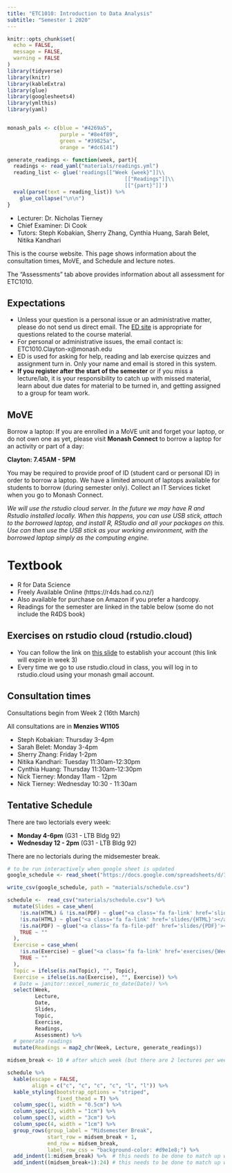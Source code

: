 ```yaml
---
title: "ETC1010: Introduction to Data Analysis"
subtitle: "Semester 1 2020"
---
```


```r
knitr::opts_chunk$set(
  echo = FALSE,
  message = FALSE,
  warning = FALSE
)
library(tidyverse)
library(knitr)
library(kableExtra)
library(glue)
library(googlesheets4)
library(ymlthis)
library(yaml)


monash_pals <- c(blue = "#4269a5",
                 purple = "#8e4f89", 
                 green = "#39825a", 
                 orange = "#dc6141")
```

```r
generate_readings <- function(week, part){
  readings <- read_yaml("materials/readings.yml")
  reading_list <- glue('readings[["Week {week}"]]\\
                                      [["Readings"]]\\
                                      [["{part}"]]')
  eval(parse(text = reading_list)) %>% 
    glue_collapse("\n\n")
}

```

- Lecturer: Dr. Nicholas Tierney
- Chief Examiner: Di Cook
- Tutors: Steph Kobakian, Sherry Zhang, Cynthia Huang, Sarah Belet, Nitika Kandhari

This is the course website. This page shows information about the consultation times, MoVE, and Schedule and lecture notes.

The "Assessments" tab above provides information about all assessment for ETC1010.

## Expectations 

- Unless your question is a personal issue or an administrative matter, please do not send us direct email. The [ED site](https://edstem.org/) is appropriate for questions related to the course material.
- For personal or administrative issues, the email contact is: ETC1010.Clayton-x@monash.edu
- ED is used for asking for help, reading and lab exercise quizzes and assignment turn in. Only your name and email is stored in this system.
- **If you register after the start of the semester** or if you
  miss a lecture/lab, it is your responsibility to catch up with
  missed material, learn about due dates for material to be turned in,
  and getting assigned to a group for team work.

## MoVE

Borrow a laptop:
If you are enrolled in a MoVE unit and forget your laptop, or do not own one as yet, please visit **Monash Connect** to borrow a laptop for an activity or part of a day:

**Clayton: 7.45AM - 5PM**

You may be required to provide proof of ID (student card or personal ID) in order to borrow a laptop. 
We have a limited amount of laptops available for students to borrow (during semester only). Collect an IT Services ticket when you go to Monash Connect.

*We will use the rstudio cloud server. In the future we may have R and Rstudio installed locally. When this happens, you can use USB stick, attach to the borrowed laptop, and install R, RStudio and all your packages on this. Use can then use the USB stick as your working environment, with the borrowed laptop simply as the computing engine.*

# Textbook

- R for Data Science
- Freely Available Online (https://r4ds.had.co.nz/)
- Also available for purchase on Amazon if you prefer a hardcopy.
- Readings for the semester are linked in the table below (some do not include the R4DS book)

## Exercises on rstudio cloud (rstudio.cloud)

- You can follow the link on [this slide](https://ida.numbat.space/slides/lecture_1a#27) to establish your account (this link will expire in week 3)
- Every time we go to use rstudio.cloud in class, you will log in to rstudio.cloud using your monash gmail account.

## Consultation times

Consultations begin from Week 2 (16th March)

All consultations are in **Menzies W1105**

- Steph Kobakian: Thursday 3-4pm
- Sarah Belet: Monday 3-4pm
- Sherry Zhang: Friday 1-2pm
- Nitika Kandhari: Tuesday 11:30am-12:30pm
- Cynthia Huang: Thursday 11:30am-12:30pm
- Nick Tierney: Monday 11am - 12pm
- Nick Tierney: Wednesday 10:30 - 11:30am

## Tentative Schedule

There are two lectorials every week:

* **Monday 4-6pm** (G31 - LTB Bldg 92)
* **Wednesday 12 - 2pm** (G31 - LTB Bldg 92)

There are no lectorials during the midsemester break.

```r
# to be run interactively when google sheet is updated
google_schedule <- read_sheet("https://docs.google.com/spreadsheets/d/1OmwIYBtuedFICwqXToTNx1xRRoDO0ZjjVjumvmg-TYU/edit#gid=0")

write_csv(google_schedule, path = "materials/schedule.csv")
```


```r
schedule <-  read_csv("materials/schedule.csv") %>% 
  mutate(Slides = case_when(
    !is.na(HTML) & !is.na(PDF) ~ glue("<a class='fa fa-link' href='slides/{HTML}'></a> <a class='fa fa-file-pdf' href='slides/{PDF}'></a>"),
    !is.na(HTML) ~ glue("<a class='fa fa-link' href='slides/{HTML}'></a>"),
    !is.na(PDF) ~ glue("<a class='fa fa-file-pdf' href='slides/{PDF}'></a>"),
    TRUE ~ ""
  ),
  Exercise = case_when(
    !is.na(Exercise) ~ glue("<a class='fa fa-link' href='exercises/{Week}{Lecture}/{Exercise}'></a>"),
    TRUE ~ ""
  ),
  Topic = ifelse(is.na(Topic), "", Topic),
  Exercise = ifelse(is.na(Exercise), "", Exercise)) %>% 
  # Date = janitor::excel_numeric_to_date(Date)) %>% 
  select(Week, 
         Lecture, 
         Date, 
         Slides, 
         Topic, 
         Exercise, 
         Readings, 
         Assessment) %>% 
  # generate readings
  mutate(Readings = map2_chr(Week, Lecture, generate_readings)) 

midsem_break <- 10 # after which week (but there are 2 lectures per week)

schedule %>% 
  kable(escape = FALSE, 
        align = c("c", "c", "c", "c", "l", "l")) %>% 
  kable_styling(bootstrap_options = "striped",
                fixed_thead = T) %>% 
  column_spec(1, width = "0.5cm") %>% 
  column_spec(2, width = "1cm") %>% 
  column_spec(3, width = "3cm") %>% 
  column_spec(4, width = "1cm") %>% 
  group_rows(group_label = "Midsemester Break", 
             start_row = midsem_break + 1, 
             end_row = midsem_break, 
             label_row_css = "background-color: #d9e1e8;") %>% 
  add_indent(1:midsem_break) %>%  # this needs to be done to match up with above
  add_indent((midsem_break+1):24) # this needs to be done to match up with above
```



